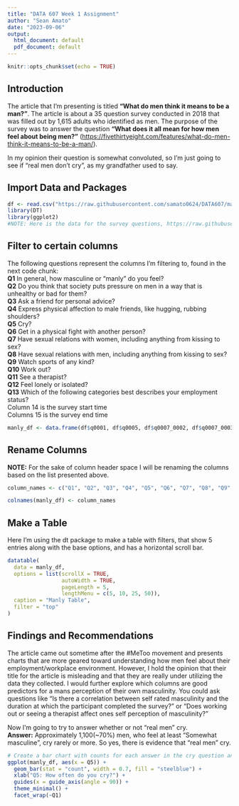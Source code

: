 ---
title: "DATA 607 Week 1 Assignment"
author: "Sean Amato"
date: "2023-09-06"
output:
  html_document: default
  pdf_document: default
---

```{r setup, include=FALSE}
knitr::opts_chunk$set(echo = TRUE)
```

## Introduction

The article that I'm presenting is titled **"What do men think it means to be a man?"**. The article is about a 35 question survey conducted in 2018 that was filled out by 1,615 adults who identified as men. The purpose of the survey was to answer the question **"What does it all mean for how men feel about being men?"** (<https://fivethirtyeight.com/features/what-do-men-think-it-means-to-be-a-man/>).
  
In my opinion their question is somewhat convoluted, so I'm just going to see if "real men don't cry", as my grandfather used to say.  

## Import Data and Packages

```{r}
df <- read.csv("https://raw.githubusercontent.com/samato0624/DATA607/main/raw-responses.csv")
library(DT)
library(ggplot2)
#NOTE: Here is the data for the survey questions, https://raw.githubusercontent.com/samato0624/DATA607/main/masculinity-survey.csv.
```

## Filter to certain columns
The following questions represent the columns I'm filtering to, found in the next code chunk:  
**Q1** In general, how masculine or "manly" do you feel?  
**Q2** Do you think that society puts pressure on men in a way that is unhealthy or bad for them?  
**Q3** Ask a friend for personal advice?  
**Q4** Express physical affection to male friends, like hugging, rubbing shoulders?  
**Q5** Cry?  
**Q6** Get in a physical fight with another person?  
**Q7** Have sexual relations with women, including anything from kissing to sex?  
**Q8** Have sexual relations with men, including anything from kissing to sex?  
**Q9** Watch sports of any kind?  
**Q10** Work out?  
**Q11** See a therapist?  
**Q12** Feel lonely or isolated?  
**Q13** Which of the following categories best describes your employment status?  
Column 14 is the survey start time  
Columns 15 is the survey end time  
  
```{r}
manly_df <- data.frame(df$q0001, df$q0005, df$q0007_0002, df$q0007_0003, df$q0007_0004, df$q0007_0005, df$q0007_0006, df$q0007_0007, df$q0007_0008, df$q0007_0009, df$q0007_0010, df$q0007_0011, df$q0009, df$StartDate, df$EndDate)
```

## Rename Columns  
**NOTE:** For the sake of column header space I will be renaming the columns based on the list presented above.
```{r}
column_names <- c("Q1", "Q2", "Q3", "Q4", "Q5", "Q6", "Q7", "Q8", "Q9", "Q10", "Q11", "Q12", "Q13", "Start_Time", "End_Time")

colnames(manly_df) <- column_names
```
  
## Make a Table  
Here I'm using the dt package to make a table with filters, that show 5 entries along with the base options, and has a horizontal scroll bar.
```{r}
datatable(
  data = manly_df,  
  options = list(scrollX = TRUE, 
                 autoWidth = TRUE, 
                 pageLength = 5, 
                 lengthMenu = c(5, 10, 25, 50)),
  caption = "Manly Table",
  filter = "top"
)
```

## Findings and Recommendations  
The article came out sometime after the #MeToo movement and presents charts that are more geared toward understanding how men feel about their employment/workplace environment. However, I hold the opinion that their title for the article is misleading and that they are really under utilizing the data they collected. I would further explore which columns are good predictors for a mans perception of their own masculinity. You could ask questions like "Is there a correlation between self rated masculinity and the duration at which the participant completed the survey?" or "Does working out or seeing a therapist affect ones self perception of masculinity?"
  
Now I'm going to try to answer whether or not "real men" cry.  
**Answer:** Approximately 1,100(~70%) men, who feel at least "Somewhat masculine", cry rarely or more. So yes, there is evidence that "real men" cry.
```{r}
# Create a bar chart with counts for each answer in the cry question and trellis based on the answers from the masculine section.
ggplot(manly_df, aes(x = Q5)) +
  geom_bar(stat = "count", width = 0.7, fill = "steelblue") +
  xlab("Q5: How often do you cry?") +
  guides(x = guide_axis(angle = 90)) +
  theme_minimal() +
  facet_wrap(~Q1)
```

